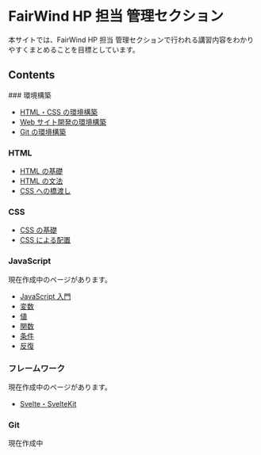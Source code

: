 
# FairWind HP 担当 管理セクション

本サイトでは、FairWind HP 担当 管理セクションで行われる講習内容をわかりやすくまとめることを目標としています。

## Contents

<Steps>
### 環境構築

-   [HTML・CSS の環境構築](/docs/prepare/htmlcss)
-   [Web サイト開発の環境構築](/docs/prepare/development)
-   [Git の環境構築](/docs/prepare/git)

### HTML

-   [HTML の基礎](/docs/html/basis)
-   [HTML の文法](/docs/html/tags)
-   [CSS への橋渡し](/docs/html/for_css)

### CSS

-   [CSS の基礎](/docs/css/basis)
-   [CSS による配置](/docs/css/placement)

### JavaScript

<Callout type="info">現在作成中のページがあります。</Callout>

-   [JavaScript 入門](/docs/JavaScript/introduction)
-   [変数](/docs/JavaScript/variables)
-   [値](/docs/JavaScript/value)
-   [関数](/docs/JavaScript/function)
-   [条件](/docs/JavaScript/condition)
-   [反復](/docs/JavaScript/repeat)

### フレームワーク

<Callout type="info">現在作成中のページがあります。</Callout>

-   [Svelte・SvelteKit](/docs/framework/svelte)

### Git
<Callout type="info">現在作成中</Callout>
</Steps>
